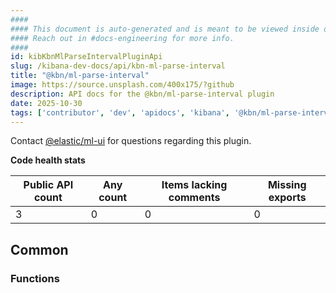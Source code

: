 ```yaml
---
####
#### This document is auto-generated and is meant to be viewed inside our experimental, new docs system.
#### Reach out in #docs-engineering for more info.
####
id: kibKbnMlParseIntervalPluginApi
slug: /kibana-dev-docs/api/kbn-ml-parse-interval
title: "@kbn/ml-parse-interval"
image: https://source.unsplash.com/400x175/?github
description: API docs for the @kbn/ml-parse-interval plugin
date: 2025-10-30
tags: ['contributor', 'dev', 'apidocs', 'kibana', '@kbn/ml-parse-interval']
---
```




Contact [@elastic/ml-ui](https://github.com/orgs/elastic/teams/ml-ui) for questions regarding this plugin.

**Code health stats**

| Public API count  | Any count | Items lacking comments | Missing exports |
|-------------------|-----------|------------------------|-----------------|
| 3 | 0 | 0 | 0 |

## Common

### Functions
<DocDefinitionList data={kbnMlParseIntervalObj.common.functions}/>

